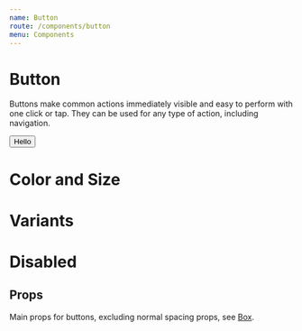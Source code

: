```yaml
---
name: Button
route: /components/button
menu: Components
---
```



# Button

Buttons make common actions immediately visible and easy to perform with one click or tap. They can be used for any type of action, including navigation.

<Playground>
  <Button margin={4}>Hello</Button>
</Playground>

# Color and Size

<Playground>
  <Cartesian
    component={Button}
    margin={4}
    marginTop="4px"
    color={["primary", "inherit", "default", "secondary"]}
    size={["small", "medium", "large"]}
    children="Button"
  />
</Playground>

# Variants

<Playground>
  <Cartesian
    component={Button}
    margin={4}
    type={["outlined"]}
    variant={["contained", "outlined", "text"]}
    size={["small", "medium", "large"]}
    children="Button"
  />
</Playground>

# Disabled

<Playground>
  <Cartesian
    component={Button}
    margin={4}
    type={["contained", "outlined"]}
    variant={["primary", "secondary"]}
    size={["small", "medium", "large"]}
    disabled={true}
    children="Button"
  />
</Playground>

## Props

Main props for buttons, excluding normal spacing props, see [Box](/components/box).

<Props of={Button} />
